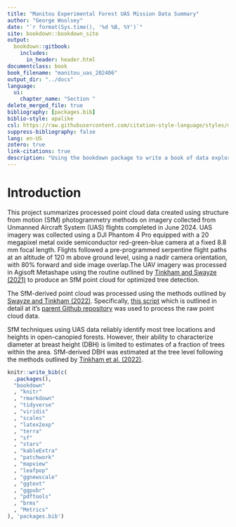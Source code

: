 ```yaml
--- 
title: "Manitou Experimental Forest UAS Mission Data Summary"
author: "George Woolsey"
date: "`r format(Sys.time(), '%d %B, %Y')`"
site: bookdown::bookdown_site
output: 
  bookdown::gitbook:
    includes:
      in_header: header.html
documentclass: book
book_filename: "manitou_uas_202406"
output_dir: "../docs"
language:
  ui:
    chapter_name: "Section "
delete_merged_file: true
bibliography: [packages.bib]
biblio-style: apalike
csl: https://raw.githubusercontent.com/citation-style-language/styles/master/research-institute-for-nature-and-forest.csl
suppress-bibliography: false
lang: en-US
zotero: true
link-citations: true
description: "Using the bookdown package to write a book of data exploration. The output format for this example is bookdown::gitbook."
---
```


# Introduction

This project summarizes processed point cloud data created using structure from motion (SfM) photogrammetry methods on imagery collected from Unmanned Aircraft System (UAS) flights completed in June 2024. UAS imagery was collected using a DJI Phantom 4 Pro equipped with a 20 megapixel metal oxide semiconductor red-green-blue camera at a fixed 8.8 mm focal length. Flights followed a pre-programmed serpentine flight paths at an altitude of 120 m above ground level, using a nadir camera orientation, with 80% forward and side image overlap.The UAV imagery was processed in Agisoft Metashape using the routine outlined by [Tinkham and Swayze (2021)](https://scholar.google.com/scholar?cluster=11260597505702247290&hl=en&as_sdt=0,6) to produce an SfM point cloud for optimized tree detection. 

The SfM-derived point cloud was processed using the methods outlined by [Swayze and Tinkham (2022)](https://scholar.google.com/scholar?oi=bibs&hl=en&cluster=10655866445299954513). Specifically, [this script](https://github.com/georgewoolsey/point_cloud_tree_detection_ex/blob/da5c8a13e9b2f2914b306201605e907643b3006d/src/point_cloud_processing.R) which is outlined in detail at it's [parent Github repository](https://georgewoolsey.github.io/point_cloud_tree_detection_ex/) was used to process the raw point cloud data.

SfM techniques using UAS data reliably identify most tree locations and heights in open-canopied forests. However, their ability to characterize diameter at breast height (DBH) is limited to estimates of a fraction of trees within the area. SfM-derived DBH was estimated at the tree level following the methods outlined by [Tinkham et al. (2022)](https://scholar.google.com/scholar?cluster=14807895789640069059&hl=en&as_sdt=0,6).


```r
knitr::write_bib(c(
  .packages(),
  "bookdown"
  , "knitr"
  , "rmarkdown"
  , "tidyverse"
  , "viridis"
  , "scales"
  , "latex2exp"
  , "terra"
  , "sf"
  , "stars"
  , "kableExtra"
  , "patchwork"
  , "mapview"
  , "leafpop"
  , "ggnewscale"
  , "ggtext"
  , "ggpubr"
  , "pdftools"
  , "brms"
  , "Metrics"
), 'packages.bib')
```
